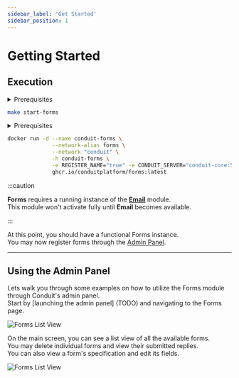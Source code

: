 ```yaml
---
sidebar_label: 'Get Started'
sidebar_position: 1
---
```



# Getting Started

## Execution

<Tabs>
<TabItem value="makefile" label="Makefile">
<details><summary>Prerequisites</summary>

``` bash
curl -L https://raw.githubusercontent.com/ConduitPlatform/Conduit/latest/docker/Makefile > Makefile
make create-network
make start-core
make start-database
```
</details>

``` bash
make start-forms
```
</TabItem>

<TabItem value="docker" label="Docker">
<details><summary>Prerequisites</summary>

``` bash
# Set up the Container Network
docker network create conduit

# Start Redis
docker run -d --name conduit-redis \
              --network-alias redis \
              --network "conduit" \
              -h conduit-redis \
              -p 6379:6379 \
              docker.io/library/redis:latest

# Start Conduit
docker run -d --name conduit-core \
              --network-alias conduit \
              --network "conduit" \
              -h conduit-core \
              -p 55152:55152 -p 3000:3000 -p 3001:3001 \
              -e REDIS_HOST="conduit-redis" -e REDIS_PORT="6379" \
              ghcr.io/conduitplatform/conduit:latest

# Start MongoDB
docker run -d --name conduit-mongo \
              --network-alias mongo \
              --network "conduit" \
              -h conduit-mongo \
              -p 27017:27017 \
              docker.io/library/mongo:latest

# Start Database
docker run -d --name conduit-database \
              --network-alias database \
              --network "conduit" \
              -h conduit-database \
              -e REGISTER_NAME="true" -e CONDUIT_SERVER="conduit-core:55152" \
              -e DB_TYPE="mongodb" \
              -e DB_CONN_URI="mongodb://conduit-mongo:27017" \
              ghcr.io/conduitplatform/database:latest
```
</details>

``` bash
docker run -d --name conduit-forms \
              --network-alias forms \
              --network "conduit" \
              -h conduit-forms \
              -e REGISTER_NAME="true" -e CONDUIT_SERVER="conduit-core:55152" \
              ghcr.io/conduitplatform/forms:latest
```
</TabItem>
</Tabs>

:::caution

**Forms** requires a running instance of the **[Email](../email/email.mdx)** module.<br />
This module won't activate fully until **Email** becomes available.

:::

At this point, you should have a functional Forms instance.<br />
You may now register forms through the [Admin Panel](../../get-started/admin-panel).

-------------------------------------------------

## Using the Admin Panel

Lets walk you through some examples on how to utilize the Forms module through Conduit's admin panel.<br />
Start by [launching the admin panel] (TODO) and navigating to the Forms page.

![Forms List View](/img/modules/forms/admin/forms_list_view.png)

On the main screen, you can see a list view of all the available forms.<br />
You may delete individual forms and view their submitted replies.<br />
You can also view a form's specification and edit its fields.

![Forms List View](/img/modules/forms/admin/view_form.png)
